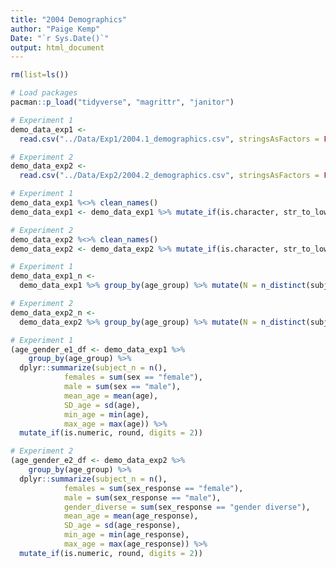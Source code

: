 ---
title: "2004 Demographics"
author: "Paige Kemp"
Date: "`r Sys.Date()`"
output: html_document
---
```{r clear environment, warning=FALSE}
rm(list=ls())
```

```{r load packages}
# Load packages
pacman::p_load("tidyverse", "magrittr", "janitor")
```

```{r read data}
# Experiment 1
demo_data_exp1 <- 
  read.csv("../Data/Exp1/2004.1_demographics.csv", stringsAsFactors = FALSE, fileEncoding = "UTF-8-BOM")

# Experiment 2
demo_data_exp2 <- 
  read.csv("../Data/Exp2/2004.2_demographics.csv", stringsAsFactors = FALSE, fileEncoding = "UTF-8-BOM")
```

```{r clean variable names}
# Experiment 1
demo_data_exp1 %<>% clean_names()
demo_data_exp1 <- demo_data_exp1 %>% mutate_if(is.character, str_to_lower)

# Experiment 2
demo_data_exp2 %<>% clean_names()
demo_data_exp2 <- demo_data_exp2 %>% mutate_if(is.character, str_to_lower)
```

```{r sample size, echo = FALSE, message = FALSE}
# Experiment 1
demo_data_exp1_n <- 
  demo_data_exp1 %>% group_by(age_group) %>% mutate(N = n_distinct(subject)) %>% summarise(n = mean(N))

# Experiment 2
demo_data_exp2_n <- 
  demo_data_exp2 %>% group_by(age_group) %>% mutate(N = n_distinct(subject)) %>% summarise(n = mean(N))
```

```{r demographics}
# Experiment 1
(age_gender_e1_df <- demo_data_exp1 %>%
    group_by(age_group) %>%
  dplyr::summarize(subject_n = n(),
            females = sum(sex == "female"),
            male = sum(sex == "male"),
            mean_age = mean(age),
            SD_age = sd(age),
            min_age = min(age),
            max_age = max(age)) %>% 
  mutate_if(is.numeric, round, digits = 2))

# Experiment 2
(age_gender_e2_df <- demo_data_exp2 %>%
    group_by(age_group) %>%
  dplyr::summarize(subject_n = n(),
            females = sum(sex_response == "female"),
            male = sum(sex_response == "male"),
            gender_diverse = sum(sex_response == "gender diverse"),
            mean_age = mean(age_response),
            SD_age = sd(age_response),
            min_age = min(age_response),
            max_age = max(age_response)) %>% 
  mutate_if(is.numeric, round, digits = 2))
```


